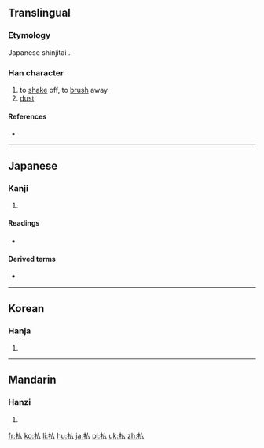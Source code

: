 {{also|拂}}
==Translingual==
{{ja-forms|払||[[拂]]}}

===Etymology===
Japanese shinjitai {{Han simp|拂|f=弗|t=厶}}.

===Han character===
{{Han char|rn=64|rad=手|as=02|sn=5|four=|canj=手戈 (QI), XX手戈 (XXQI)|ids=⿰扌厶}}

# to [[shake]] off, to [[brush]] away
# [[dust]]

====References====
* {{Han ref|kx=0417.131|dkj=11784|dj=0764.040|hdz=31828.020|uh=6255|ud=25173}}

----

==Japanese==

===Kanji===
{{ja-kanji|grade=c|rs=手02}}

# {{defn|lang=ja|sort=手02}}

====Readings====
* {{ja-readings|on=[[ふつ]] (futsu), [[ほつ]] (hotsu)|kun=[[はらう]] (harau), [[はらい]] (harai)}}

====Derived terms====
* {{l|ja|払う|tr=[[はらう]], harau}}

----

==Korean==

===Hanja===
{{ko-hanja|hangeul=[[불]], [[필]]|eumhun=|rv=bul, pil|mr=pul, p'il|y=pul, phil}}

# {{defn|lang=ko|sort=手02}}

----

==Mandarin==

===Hanzi===
{{cmn-hanzi|pin=[[fǎn]] ([[fan3]]), [[fú]] ([[fu2]])|wg=fan<sup>3</sup>, fu<sup>2</sup>}}

# {{defn|lang=cmn|sort=手02}}

[[fr:払]]
[[ko:払]]
[[li:払]]
[[hu:払]]
[[ja:払]]
[[pl:払]]
[[uk:払]]
[[zh:払]]